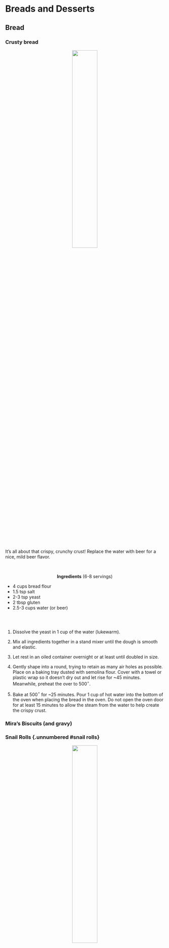 # Breads and Desserts {.unnumbered}


## Bread {.unnumbered}

### Crusty bread {.unnumbered #crustybread}

<center>![](crusty_bread_small.jpg){width=40%}</center>

It's all about that crispy, crunchy crust! Replace the water with beer for a nice, mild beer flavor.

</br>

::::: {.blackbox data-latex=""}

<center>**Ingredients** (6-8 servings)</center>

:::: {style="display: grid; grid-template-columns: 90%; grid-column-gap: 10px;"}
::: {}
- 4 cups bread flour
- 1.5 tsp salt
- 2-3 tsp yeast
- 2 tbsp gluten
- 2.5-3 cups water (or beer)
:::
::::
:::::

</br>

1. Dissolve the yeast in 1 cup of the water (lukewarm).

2. Mix all ingredients together in a stand mixer until the dough is smooth and elastic.

3. Let rest in an oiled container overnight or at least until doubled in size.

4. Gently shape into a round, trying to retain as many air holes as possible. Place on a baking tray dusted with semolina flour. Cover with a towel or plastic wrap so it doesn't dry out and let rise for ~45 minutes. Meanwhile, preheat the over to 500$^\circ$.

5. Bake at 500$^\circ$ for ~25 minutes. Pour 1 cup of hot water into the bottom of the oven when placing the bread in the oven. Do not open the oven door for at least 15 minutes to allow the steam from the water to help create the crispy crust.

### Mira's Biscuits (and gravy) {- #biscuits}


### Snail Rolls {.unnumbered #snail rolls}

<center>![](snail_roll_small.jpg){width=40%}</center>

A slightly sweet, low fat, milk bread roll. Great for breakfast or dessert.


### Japanese milk bread (for filled buns) {.unnumbered #anpan}


::::: {.blackbox data-latex=""}

<center>**Ingredients** (~16 rolls)</center>

:::: {style="display: grid; grid-template-columns: 90%; grid-column-gap: 10px;"}
::: {}
- 2.5 cups plus 1 tbsp bread flour
- 1/2 cups all-purpose flour
- 1/4 cup sugar
- 2/3 tsp salt
- 2 tsp yeast
- 1 cup milk (slightly warmed)
- 4 tbsp butter (softened)
:::
::::
:::::

</br>

1. Combine yeast, sugar and 3/4 cup of the milk in a large mixing bowl and let sit for 10 min as yeast dissolves.

2. In a microwavable bowl combine 1 tbsp of bread flour with the remaining 1/4 cup of milk.

3. Make a tangzhou paste by microwaving the milk and flour mixture for 1 minute then stirring. If the paste is not thick and smooth (like over-mixed instant masked potatoes) microwave an additional 30 seconds then stir. Repeat as neccessary until you achieve the desired consistency.

4. Add the remaining flour and salt to the mixing bowl with the wet ingredients and stir until incorporated. When the flour paste is cool add it to the dough and mix/knead for ~5 minutes.

5. While the mixer is running, gradually add small pieces of the softened butter and mix until the dough is smooth and elastic and the butter is fully incorporated.

6. Let rest in an oiled container about 1 hour or until doubled in size.

7. Divide dough into 16 equal pieces and gently knead each into a small ball. On a lightly floured surface roll or press each ball into a circle ~3-4 inches in diameter.

8. Place filing in the center of a circle of dough and gently pull sides of dough circle until they meet and pinch shut.

9. Place filled rolls seam side down on a baking tray and cover with a towel or plastic wrap so it doesn't dry out. Let rise for ~45 minutes. 

10. Preheat the over to 350$^\circ$. 

5. Bake rolls at 350$^\circ$ for ~15 minutes until golden brown. For a nice shiny glaze brush the rolls with an eggwash after 10 minutes in the over.

### Monkey bread {.unnumbered #monkey}

<!--Naan

Pizza dough

Beer bread

Dinner rolls

Donuts -->

### French breakfast puffs {- #frenchpuffs}

A Nelson family tradition.


## Desserts {.unnumbered}

### Creamy cheesecake {.unnumbered #cheesecake}

Delicious, creamy, cheesecake with more protien and less fat. 'Nough said.

::::{.blackbox data-latex=""}

- 2 packages **greek** cream cheese *(I find this has better flavor, texture, and mouthfeel than Neufatchel cheese and like it just as much, if not more than, full fat cream cheese.)*
- 1 cup heavy cream
- 1 cup sugar
- 3 eggs
- 1 tbsp vanilla
- 1/4 tsp salt

::::

Beat cream cheese and sugar until well mixed and cream cheese is soft and fluffy. Add eggs and salt and mix until fully incorporated. Add cream and vanilla and blend until smooth. Pour into a 12 inch nonstick springform pan with a prebaked shortbread or crumb crust. Bake at 300 for ~45 minutes. Let cool completely before serving. Fantastic with warm rhubarb or plum compote.

### Rhubarb pie {.unnumbered}

White bean paste buns

### Pumpkin mousse cake {.unnumbered #pumpkincake}

<center>![](pumpkin_mousse_cake_small.jpg){width=40%}</center>

Crepes

Leftover jam

Leftover galletes

Lemon merengue pie


